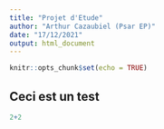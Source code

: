 ```yaml
---
title: "Projet d'Etude"
author: "Arthur Cazaubiel (Psar EP)"
date: "17/12/2021"
output: html_document
---
```


```r
knitr::opts_chunk$set(echo = TRUE)
```

## Ceci est un test

```r
2+2
```

